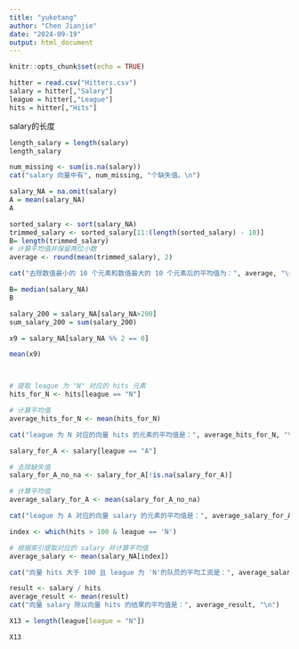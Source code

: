 ---
title: "yuketang"
author: "Chen Jianjie"
date: "2024-09-19"
output: html_document
---

```{r setup, include=FALSE}
knitr::opts_chunk$set(echo = TRUE)
```

```{r}
hitter = read.csv("Hitters.csv")
salary = hitter[,"Salary"]
league = hitter[,"League"]
hits = hitter[,"Hits"]
```

salary的长度
```{r}
length_salary = length(salary)
length_salary
```


```{r}
num_missing <- sum(is.na(salary))
cat("salary 向量中有", num_missing, "个缺失值。\n")
```

```{r}

salary_NA = na.omit(salary)
A = mean(salary_NA)
A
```

```{r}
sorted_salary <- sort(salary_NA)
trimmed_salary <- sorted_salary[11:(length(sorted_salary) - 10)]
B= length(trimmed_salary)
# 计算平均值并保留两位小数
average <- round(mean(trimmed_salary), 2)

cat("去除数值最小的 10 个元素和数值最大的 10 个元素后的平均值为：", average, "\n")

```

```{r}
B= median(salary_NA)
B
```

```{R}

salary_200 = salary_NA[salary_NA>200]
sum_salary_200 = sum(salary_200)

```


```{r}

x9 = salary_NA[salary_NA %% 2 == 0]

mean(x9)



# 提取 league 为 "N" 对应的 hits 元素
hits_for_N <- hits[league == "N"]

# 计算平均值
average_hits_for_N <- mean(hits_for_N)

cat("league 为 N 对应的向量 hits 的元素的平均值是：", average_hits_for_N, "\n")
```
```{r}

salary_for_A <- salary[league == "A"]

# 去除缺失值
salary_for_A_no_na <- salary_for_A[!is.na(salary_for_A)]

# 计算平均值
average_salary_for_A <- mean(salary_for_A_no_na)

cat("league 为 A 对应的向量 salary 的元素的平均值是：", average_salary_for_A, "\n")
```


```{r}
index <- which(hits > 100 & league == 'N')

# 根据索引提取对应的 salary 并计算平均值
average_salary <- mean(salary_NA[index])

cat("向量 hits 大于 100 且 league 为 'N'的队员的平均工资是：", average_salary, "\n")
```


```{r}
result <- salary / hits
average_result <- mean(result)
cat("向量 salary 除以向量 hits 的结果的平均值是：", average_result, "\n")

```


```{r}
X13 = length(league[league = "N"])

X13

```